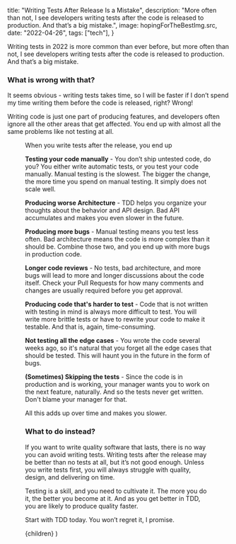 
  title: "Writing Tests After Release Is a Mistake",
  description:
    "More often than not, I see developers writing tests after the code is released to production. And that’s a big mistake.",
  image: hopingForTheBestImg.src,
  date: "2022-04-26",
  tags: ["tech"],
}

Writing tests in 2022 is more common than ever before, but more often than not, I see developers writing tests after the code is released to production. And that’s a big mistake.

### What is wrong with that?

It seems obvious - writing tests takes time, so I will be faster if I don’t spend my time writing them before the code is released, right? Wrong!

Writing code is just one part of producing features, and developers often ignore all the other areas that get affected. You end up with almost all the same problems like not testing at all.

<Figure src={hopingForTheBestImg} alt="Hoping for the best" />

When you write tests after the release, you end up

**Testing your code manually** - You don’t ship untested code, do you? You either write automatic tests, or you test your code manually. Manual testing is the slowest. The bigger the change, the more time you spend on manual testing. It simply does not scale well.

**Producing worse Architecture** - TDD helps you organize your thoughts about the behavior and API design. Bad API accumulates and makes you even slower in the future.

**Producing more bugs** - Manual testing means you test less often. Bad architecture means the code is more complex than it should be. Combine those two, and you end up with more bugs in production code.

**Longer code reviews** - No tests, bad architecture, and more bugs will lead to more and longer discussions about the code itself. Check your Pull Requests for how many comments and changes are usually required before you get approval.

**Producing code that's harder to test** - Code that is not written with testing in mind is always more difficult to test. You will write more brittle tests or have to rewrite your code to make it testable. And that is, again, time-consuming.

**Not testing all the edge cases** - You wrote the code several weeks ago, so it's natural that you forget all the edge cases that should be tested. This will haunt you in the future in the form of bugs.

**(Sometimes) Skipping the tests** - Since the code is in production and is working, your manager wants you to work on the next feature, naturally. And so the tests never get written. Don't blame your manager for that.

All this adds up over time and makes you slower.

### What to do instead?

If you want to write quality software that lasts, there is no way you can avoid writing tests. Writing tests after the release may be better than no tests at all, but it’s not good enough. Unless you write tests first, you will always struggle with quality, design, and delivering on time.

Testing is a skill, and you need to cultivate it. The more you do it, the better you become at it. And as you get better in TDD, you are likely to produce quality faster.

Start with TDD today. You won’t regret it, I promise.

  <BlogPostLayout meta={meta}>{children}</BlogPostLayout>
)
